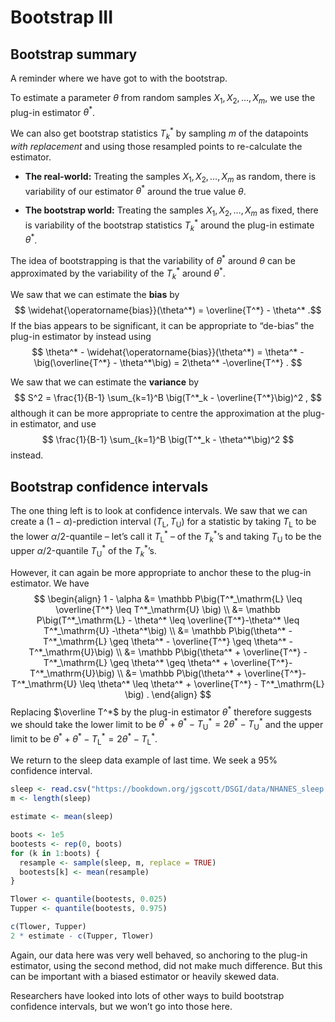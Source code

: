 # Bootstrap III

## Bootstrap summary

A reminder where we have got to with the bootstrap.

To estimate a parameter $\theta$ from random samples
$X_1, X_2, \dots, X_m$, we use the plug-in estimator $\theta^*$.

We can also get bootstrap statistics $T^*_k$ by sampling $m$ of the
datapoints *with replacement* and using those resampled points to
re-calculate the estimator.

-   **The real-world:** Treating the samples $X_1, X_2, \dots, X_m$ as
    random, there is variability of our estimator $\theta^*$ around the
    true value $\theta$.

-   **The bootstrap world:** Treating the samples $X_1, X_2, \dots, X_m$
    as fixed, there is variability of the bootstrap statistics $T^*_k$
    around the plug-in estimate $\theta^*$.

The idea of bootstrapping is that the variability of $\theta^*$ around
$\theta$ can be approximated by the variability of the $T^*_k$ around
$\theta^*$.

We saw that we can estimate the **bias** by
$$ \widehat{\operatorname{bias}}(\theta^*) = \overline{T^*} - \theta^* .$$
If the bias appears to be significant, it can be appropriate to
"de-bias" the plug-in estimator by instead using
$$ \theta^* - \widehat{\operatorname{bias}}(\theta^*) = \theta^* - \big(\overline{T^*} - \theta^*\big) = 2\theta^* -\overline{T^*} . $$

We saw that we can estimate the **variance** by
$$ S^2 = \frac{1}{B-1} \sum_{k=1}^B \big(T^*_k - \overline{T^*}\big)^2 , $$
although it can be more appropriate to centre the approximation at the
plug-in estimator, and use
$$ \frac{1}{B-1} \sum_{k=1}^B \big(T^*_k - \theta^*\big)^2  $$
instead.

## Bootstrap confidence intervals

The one thing left is to look at confidence intervals. We saw that we
can create a $(1-\alpha)$-prediction interval
$(T_\mathrm{L}, T_\mathrm{U})$ for a statistic by taking $T_\mathrm{L}$
to be the lower $\alpha/2$-quantile -- let's call it $T^*_\mathrm{L}$ --
of the $T^*_k$'s and taking $T_\mathrm{U}$ to be the upper
$\alpha/2$-quantile $T^*_\mathrm{U}$ of the $T^*_k$'s.

However, it can again be more appropriate to anchor these to the plug-in
estimator. We have $$ \begin{align}
1 - \alpha &= \mathbb P\big(T^*_\mathrm{L} \leq \overline{T^*} \leq T^*_\mathrm{U} \big) \\
&= \mathbb P\big(T^*_\mathrm{L} - \theta^* \leq \overline{T^*}-\theta^* \leq T^*_\mathrm{U} -\theta^*\big) \\
&= \mathbb P\big(\theta^* - T^*_\mathrm{L}   \geq \theta^* - \overline{T^*} \geq  \theta^* - T^*_\mathrm{U}\big) \\
&= \mathbb P\big(\theta^* + \overline{T^*} - T^*_\mathrm{L}   \geq \theta^*  \geq  \theta^* +  \overline{T^*}- T^*_\mathrm{U}\big) \\
&= \mathbb P\big(\theta^* +  \overline{T^*}- T^*_\mathrm{U}  \leq \theta^*  \leq \theta^* + \overline{T^*} - T^*_\mathrm{L} \big) .
\end{align} $$ Replacing $\overline T^*$ by the plug-in estimator
$\theta^*$ therefore suggests we should take the lower limit to be
$\theta^* + \theta^* - T^*_\mathrm{U} = 2\theta^* - T^*_\mathrm{U}$ and
the upper limit to be
$\theta^* + \theta^* - T^*_\mathrm{L} = 2\theta^* - T^*_\mathrm{L}$.

::: {#exm-sleepagain}
We return to the sleep data example of last time. We seek a 95%
confidence interval.

```r
sleep <- read.csv("https://bookdown.org/jgscott/DSGI/data/NHANES_sleep.csv")$SleepHrsNight
m <- length(sleep)

estimate <- mean(sleep)

boots <- 1e5
bootests <- rep(0, boots)
for (k in 1:boots) {
  resample <- sample(sleep, m, replace = TRUE)
  bootests[k] <- mean(resample)
}

Tlower <- quantile(bootests, 0.025)
Tupper <- quantile(bootests, 0.975)

c(Tlower, Tupper)
2 * estimate - c(Tupper, Tlower)
```

Again, our data here was very well behaved, so anchoring to the plug-in
estimator, using the second method, did not make much difference. But
this can be important with a biased estimator or heavily skewed data.
:::

Researchers have looked into lots of other ways to build bootstrap
confidence intervals, but we won't go into those here.
